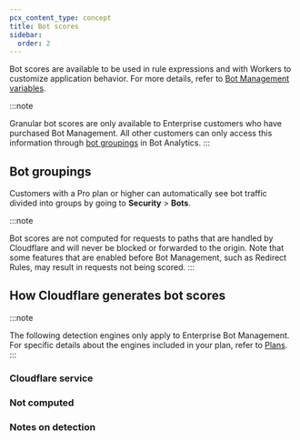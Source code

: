 ```yaml
---
pcx_content_type: concept
title: Bot scores
sidebar:
  order: 2
---
```



<Render file="bot-score-definition" />

Bot scores are available to be used in rule expressions and with Workers to customize application behavior. For more details, refer to [Bot Management variables](/bots/reference/bot-management-variables/).

:::note

Granular bot scores are only available to Enterprise customers who have purchased Bot Management. All other customers can only access this information through [bot groupings](#bot-groupings) in Bot Analytics.
:::

## Bot groupings

Customers with a Pro plan or higher can automatically see bot traffic divided into groups by going to **Security** > **Bots**.

<Render file="bot-groupings" />

:::note

Bot scores are not computed for requests to paths that are handled by Cloudflare and will never be blocked or forwarded to the origin. Note that some features that are enabled before Bot Management, such as Redirect Rules, may result in requests not being scored.
:::

## How Cloudflare generates bot scores

:::note

The following detection engines only apply to Enterprise Bot Management. For specific details about the engines included in your plan, refer to [Plans](/bots/plans/).
:::

<Render file="bm-bot-detection-engines" />

### Cloudflare service

<Render file="bots-cs" />

### Not computed

<Render file="bots-nc" />

### Notes on detection

<Render file="bots-cookie" />
